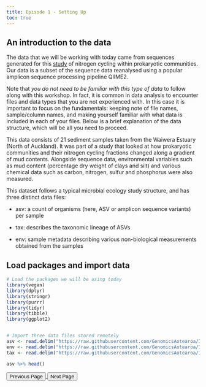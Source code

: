 ```yaml
---
title: Episode 1 - Setting Up
toc: true
---
```


## An introduction to the data

The data that we will be working with today came from sequences generated for this [study](https://enviromicro-journals.onlinelibrary.wiley.com/doi/10.1111/1462-2920.15550) of nitrogen cycling within prokaryotic communities. Our data is a subset of the sequence data reanalysed using a popular amplicon sequence processing pipeline QIIME2.

Note that *you do not need to be familiar with this type of data* to follow along with this workshop. In fact, it is common in data analysis to encounter files and data types that you are not experienced with. In this case it is important to focus on the fundamentals: keeping note of file names, sample/column names, and making yourself familiar with what data is included in each of your files. Below is a brief explanation of the data structure, which will be all you need to proceed. 

This data consists of 21 sediment samples taken from the Waiwera Estuary (North of Auckland). It was part of a study that looked at how prokaryotic communities and their nitrogen cycling fractions changed along a gradient of mud contents. Alongside sequence data, environmental variables such as mud content (percentage dry weight of clays and silt) and various chemical data such as carbon, nitrogen, sulfur and phosphorus were also measured.

This dataset follows a typical microbial ecology study structure, and has three distinct data files:

- asv: a count of organisms (here, ASV or amplicon sequence variants) per sample

- tax: describes the taxonomic lineage of ASVs

- env: sample metadata describing various non-biological measurements obtained from the samples


## Load packages and import data

```r
# Load the packages we will be using today
library(vegan)
library(dplyr)
library(stringr)
library(purrr)
library(tidyr)
library(tibble)
library(ggplot2)


# Import three data files stored remotely
asv <- read.delim("https://raw.githubusercontent.com/GenomicsAotearoa/Intermediate-R/main/tables/asv_table.tsv")
env <- read.delim("https://raw.githubusercontent.com/GenomicsAotearoa/Intermediate-R/main/tables/env_table.tsv")
tax <- read.delim("https://raw.githubusercontent.com/GenomicsAotearoa/Intermediate-R/main/tables/taxonomy.tsv")

asv %>% head()
```


<footer class="navigation-buttons">
  <a href="day_1_overview.qmd">
    <button class="nav-button prev-button">Previous Page</button>
  </a>
  <a href="episode_2.qmd">
    <button class="nav-button next-button">Next Page</button>
  </a>
</footer>